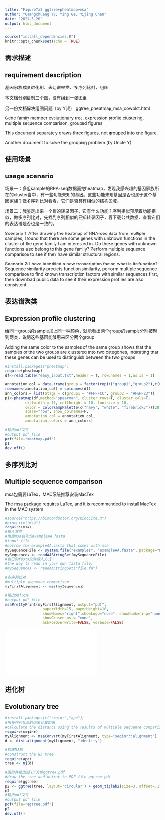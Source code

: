 ```yaml
---
title: "FigureYa2 ggtree+pheatmap+msa"
author: "Guangchuang Yu; Ying Ge, Yijing Chen"
date: "2025-5-20"
output: html_document
---
```


```r
source("install_dependencies.R")
knitr::opts_chunk$set(echo = TRUE)
```

## 需求描述
## requirement description

基因家族成员进化树、表达谱聚类、多序列比对，组图

本文档分别绘制三个图，没有组到一张图里

另一份文档解决组图问题（by Y叔）
ggtree_pheatmap_msa_cowplot.html

Gene family member evolutionary tree, expression profile clustering, multiple sequence comparison, grouped figures

This document separately draws three figures, not grouped into one figure.

Another document to solve the grouping problem (by Uncle Y)

## 使用场景
## usage scenario

场景一：多组sample的RNA-seq数据画完heatmap，发现我感兴趣的基因家族所在的cluster当中，有一些功能未知的基因。这些功能未知基因是否也属于这个基因家族？做多序列比对看看，它们是否具有相似的结构区域。

场景二：我鉴定出来一个新的转录因子，它有什么功能？序列相似预示着功能相似，做多序列比对，先找到序列相似的已知转录因子，再下载公共数据，查看它们的表达谱是否也是一致的。

Scenario 1: After drawing the heatmap of RNA-seq data from multiple samples, I found that there are some genes with unknown functions in the cluster of the gene family I am interested in. Do these genes with unknown functions also belong to this gene family? Perform multiple sequence comparison to see if they have similar structural regions.

Scenario 2: I have identified a new transcription factor, what is its function? Sequence similarity predicts function similarity, perform multiple sequence comparison to find known transcription factors with similar sequences first, then download public data to see if their expression profiles are also consistent.

## 表达谱聚类
## Expression profile clustering

给同一group的sample加上同一种颜色，就能看出两个group的sample分别被聚到两类，说明这些基因能够用来区分两个group

Adding the same color to the samples of the same group shows that the samples of the two groups are clustered into two categories, indicating that these genes can be used to distinguish between the two groups

```r
#install.packages("pheatmap")
require(pheatmap)
df<-read.table("easy_input.txt",header = T, row.names = 1,as.is = 1)

annotation_col = data.frame(group = factor(rep(c("group1","group2"),c(6,12))))
rownames(annotation_col) = colnames(df)
ann_colors = list(Stage = c(group1 = "#FFFFCC", group2 = "#FEFF23"))
p1<-pheatmap(df,method="spearman", cluster_rows=T, cluster_cols=T,
         cellwidth = 10, cellheight = 10, fontsize = 10, 
         color = colorRampPalette(c("navy", "white", "firebrick3"))(20),
         scale="row", show_colnames=F,
         annotation_col = annotation_col, 
         annotation_colors = ann_colors)

#输出pdf文件
#output pdf file
pdf(file="heatmap.pdf")
p1
dev.off()

```

## 多序列比对
## Multiple sequence comparison

msa包需要LaTex，MAC系统推荐安装MacTex

The msa package requires LaTex, and it is recommended to install MacTex in the MAC system

```r
#source("https://bioconductor.org/biocLite.R")
#biocLite("msa")
require(msa)
#输入文件
#借用msa自带的exampleAA.fasta
#input file
#borrow the exampleAA.fasta that comes with msa
mySequenceFile <- system.file("examples", "exampleAA.fasta", package="msa")
mySequences <- readAAStringSet(mySequenceFile)
#自己的fasta文件读入方式：
#the way to read in your own fasta file:
#mySequences <- readAAStringSet("file.fa")

#多序列比对
#multiple sequence comparison
myFirstAlignment <- msa(mySequences)

#输出pdf文件
#output pdf file
msaPrettyPrint(myFirstAlignment, output="pdf", 
                 paperWidth=15, paperHeight=10, 
                 showNames="right",showLogo="none", showNumbering="none",
                 showConsensus = "none",
                 askForOverwrite=FALSE, verbose=FALSE)
```
![](myFirstAlignment.pdf)

## 进化树
## Evolutionary tree

```r
#install.packages(c("seqinr","ape"))
#用多序列比对的结果计算距离
#calculate the distance using the results of multiple sequence comparison
require(seqinr)
myAlignment <- msaConvert(myFirstAlignment, type="seqinr::alignment")
d <- dist.alignment(myAlignment, "identity")

#构建NJ树
#construct the NJ tree
require(ape)
tree <- nj(d)

#画树并输出到PDF文件ggtree.pdf
#draw the tree and output to PDF file ggtree.pdf
require(ggtree)
p2 <- ggtree(tree, layout='circular') + geom_tiplab2(size=3, offset=.1) + xlim(-.2, 3) 
p2
#输出pdf文件
#output pdf file
pdf(file="ggtree.pdf")
p2
dev.off()
```

